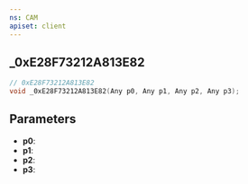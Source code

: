 ```yaml
---
ns: CAM
apiset: client
---
```

## _0xE28F73212A813E82

```c
// 0xE28F73212A813E82
void _0xE28F73212A813E82(Any p0, Any p1, Any p2, Any p3);
```


## Parameters
* **p0**:
* **p1**:
* **p2**:
* **p3**: